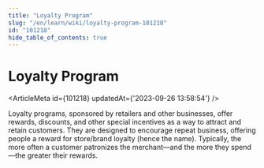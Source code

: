 ```yaml
---
title: "Loyalty Program"
slug: "/en/learn/wiki/loyalty-program-101218"
id: "101218"
hide_table_of_contents: true
---
```



# Loyalty Program

<ArticleMeta id={101218} updatedAt={'2023-09-26 13:58:54'} />
<div className='border-solid border-b border-t-0 my-4 border-[var(--ifm-color-gray-300)]' />

Loyalty programs, sponsored by retailers and other businesses, offer rewards, discounts, and other special incentives as a way to attract and retain customers. They are designed to encourage repeat business, offering people a reward for store/brand loyalty (hence the name). Typically, the more often a customer patronizes the merchant—and the more they spend—the greater their rewards.
